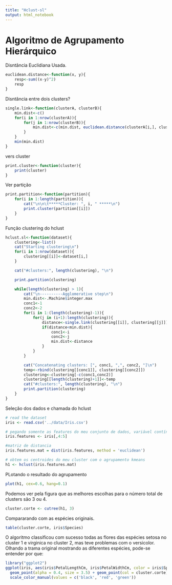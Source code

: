 ```yaml
---
title: "Hclust-sl"
output: html_notebook
---
```


# Algoritmo de Agrupamento Hierárquico


Disntância Euclidiana Usada.
```r
euclidean.distance<-function(x, y){
	resp<-sum((x-y)^2)
	resp
}
```
Disntância entre dois clusters?
```r
single.link<-function(clusterA, clusterB){
	min.dist<-c()
	for(i in 1:nrow(clusterA)){
		for(j in 1:nrow(clusterB)){
			min.dist<-c(min.dist, euclidean.distance(clusterA[i,], clusterB[j,]))
		}
	}
	min(min.dist)
}
```
vers cluster
```r
print.cluster<-function(cluster){
	print(cluster)
}
```
Ver partição
```r
print.partition<-function(partition){
	for(i in 1:length(partition)){
		cat("\n\n\t*****Cluster: ", i, " *****\n")
		print.cluster(partition[[i]])
	}
}
```
Função clustering do hclust
```r
hclust.sl<-function(dataset){
	clustering<-list()
	cat("Starting clustering\n")
	for(i in 1:nrow(dataset)){
		clustering[[i]]<-dataset[i,]
	}

	cat("#clusters:", length(clustering), "\n")

	print.partition(clustering)

	while(length(clustering) > 1){
		cat("\n----------Agglomerative step\n")
		min.dist<-.Machine$integer.max
		conc1<-1
		conc2<-2
		for(i in 1:(length(clustering)-1)){
			for(j in (i+1):length(clustering)){
				distance<-single.link(clustering[[i]], clustering[[j]])
				if(distance<min.dist){
					conc1<-i
					conc2<-j
					min.dist<-distance
				}
			}
		}

		cat("Concatenating clusters: [", conc1, ",", conc2, "]\n")
		temp<-rbind(clustering[[conc1]], clustering[[conc2]])
		clustering<-clustering[-c(conc1,conc2)]
		clustering[[length(clustering)+1]]<-temp
		cat("#clusters:", length(clustering), "\n")
		print.partition(clustering)
	}
}
```
Seleção dos dados e chamada do hclust
```r
# read the dataset
iris <- read.csv('../data/Iris.csv')

# pegando somente as features do meu conjunto de dados, variável contínua
iris.features <- iris[,4:5]

#matriz de distancia
iris.features.mat = dist(iris.features, method = 'euclidean')

# obtem os centroides do meu cluster com o agrupamento kmeans
h1 <- hclust(iris.features.mat)
```
PLotando o resultado do agrupamento
```r
plot(h1, cex=0.6, hang=0.1)
```
Podemos ver pela figura que as melhores escolhas para o número total de clusters são 3 ou 4.
```r
cluster.corte <- cutree(h1, 3)
```
Compararando com as espécies originais.
```r
table(cluster.corte, iris$Species)
```
O algoritmo classificou com sucesso todas as flores das espécies setosa no cluster 1 e virginica no cluster 2, mas teve problemas com o versicolor. Olhando a trama original mostrando as diferentes espécies, pode-se entender por que:
```r
library("ggplot2") 
ggplot(iris, aes(iris$PetalLengthCm, iris$PetalWidthCm, color = iris$Species)) +
  geom_point(alpha = 0.4, size = 3.5) + geom_point(col = cluster.corte) + 
  scale_color_manual(values = c('black', 'red', 'green'))
```


